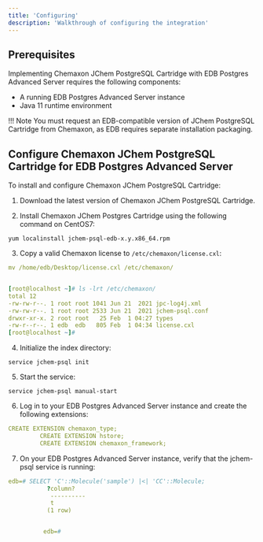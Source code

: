 ```yaml
---
title: 'Configuring'
description: 'Walkthrough of configuring the integration'
---
```


## Prerequisites

Implementing Chemaxon JChem PostgreSQL Cartridge with EDB Postgres Advanced Server requires the following components:

- A running EDB Postgres Advanced Server instance
- Java 11 runtime environment

!!! Note
    You must request an EDB-compatible version of JChem PostgreSQL Cartridge from Chemaxon, as EDB requires separate installation packaging.

## Configure Chemaxon JChem PostgreSQL Cartridge for EDB Postgres Advanced Server

To install and configure Chemaxon JChem PostgreSQL Cartridge:

1. Download the latest version of Chemaxon JChem PostgreSQL Cartridge.

2. Install Chemaxon JChem Postgres Cartridge using the following command on CentOS7: 

```
yum localinstall jchem-psql-edb-x.y.x86_64.rpm
```

3. Copy a valid Chemaxon license to `/etc/chemaxon/license.cxl`:

```yaml
mv /home/edb/Desktop/license.cxl /etc/chemaxon/


[root@localhost ~]# ls -lrt /etc/chemaxon/
total 12
-rw-rw-r--. 1 root root 1041 Jun 21  2021 jpc-log4j.xml
-rw-rw-r--. 1 root root 2533 Jun 21  2021 jchem-psql.conf
drwxr-xr-x. 2 root root   25 Feb  1 04:27 types
-rw-r--r--. 1 edb  edb   805 Feb  1 04:34 license.cxl
[root@localhost ~]#

```

4. Initialize the index directory: 

```
service jchem-psql init
```

5. Start the service: 

```
service jchem-psql manual-start
```

6. Log in to your EDB Postgres Advanced Server instance and create the following extensions: 

```yaml
CREATE EXTENSION chemaxon_type;
         CREATE EXTENSION hstore;
         CREATE EXTENSION chemaxon_framework;

```

7. On your EDB Postgres Advanced Server instance, verify that the jchem-psql service is running:

```yaml
edb=# SELECT 'C'::Molecule('sample') |<| 'CC'::Molecule;
           ?column?
            ----------
            t
           (1 row)


          edb=#


```
